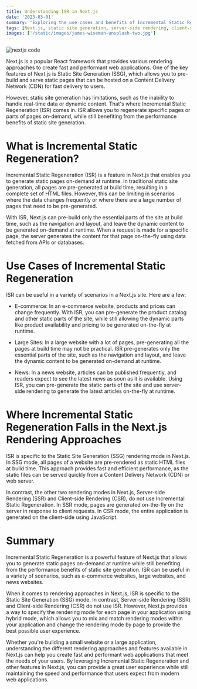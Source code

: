 ```yaml
---
title: Understanding ISR in Next.js
date: '2023-03-01'
summary: 'Exploring the use cases and benefits of Incremental Static Regeneration in Next.js, and how it fits into the different rendering approaches in the framework.'
tags: [Next.js, static site generation, server-side rendering, client-side rendering]
images: ['/static/images/james-wiseman-unsplash-two.jpg']
---
```


![nextjs code](/static/images/james-wiseman-unsplash-two.webp)

Next.js is a popular React framework that provides various rendering approaches to create fast and performant web applications. One of the key features of Next.js is Static Site Generation (SSG), which allows you to pre-build and serve static pages that can be hosted on a Content Delivery Network (CDN) for fast delivery to users.

However, static site generation has limitations, such as the inability to handle real-time data or dynamic content. That's where Incremental Static Regeneration (ISR) comes in. ISR allows you to regenerate specific pages or parts of pages on-demand, while still benefiting from the performance benefits of static site generation.

# What is Incremental Static Regeneration?

Incremental Static Regeneration (ISR) is a feature in Next.js that enables you to generate static pages on-demand at runtime. In traditional static site generation, all pages are pre-generated at build time, resulting in a complete set of HTML files. However, this can be limiting in scenarios where the data changes frequently or where there are a large number of pages that need to be pre-generated.

With ISR, Next.js can pre-build only the essential parts of the site at build time, such as the navigation and layout, and leave the dynamic content to be generated on-demand at runtime. When a request is made for a specific page, the server generates the content for that page on-the-fly using data fetched from APIs or databases.

# Use Cases of Incremental Static Regeneration

ISR can be useful in a variety of scenarios in a Next.js site. Here are a few:

- E-commerce: In an e-commerce website, products and prices can change frequently. With ISR, you can pre-generate the product catalog and other static parts of the site, while still allowing the dynamic parts like product availability and pricing to be generated on-the-fly at runtime.

- Large Sites: In a large website with a lot of pages, pre-generating all the pages at build time may not be practical. ISR pre-generates only the essential parts of the site, such as the navigation and layout, and leave the dynamic content to be generated on-demand at runtime.

- News: In a news website, articles can be published frequently, and readers expect to see the latest news as soon as it is available. Using ISR, you can pre-generate the static parts of the site and use server-side rendering to generate the latest articles on-the-fly at runtime.

# Where Incremental Static Regeneration Falls in the Next.js Rendering Approaches

ISR is specific to the Static Site Generation (SSG) rendering mode in Next.js. In SSG mode, all pages of a website are pre-rendered as static HTML files at build time. This approach provides fast and efficient performance, as the static files can be served quickly from a Content Delivery Network (CDN) or web server.

In contrast, the other two rendering modes in Next.js, Server-side Rendering (SSR) and Client-side Rendering (CSR), do not use Incremental Static Regeneration. In SSR mode, pages are generated on-the-fly on the server in response to client requests. In CSR mode, the entire application is generated on the client-side using JavaScript.

# Summary

Incremental Static Regeneration is a powerful feature of Next.js that allows you to generate static pages on-demand at runtime while still benefiting from the performance benefits of static site generation. ISR can be useful in a variety of scenarios, such as e-commerce websites, large websites, and news websites.

When it comes to rendering approaches in Next.js, ISR is specific to the Static Site Generation (SSG) mode. In contrast, Server-side Rendering (SSR) and Client-side Rendering (CSR) do not use ISR. However, Next.js provides a way to specify the rendering mode for each page in your application using hybrid mode, which allows you to mix and match rendering modes within your application and change the rendering mode by page to provide the best possible user experience.

Whether you're building a small website or a large application, understanding the different rendering approaches and features available in Next.js can help you create fast and performant web applications that meet the needs of your users. By leveraging Incremental Static Regeneration and other features in Next.js, you can provide a great user experience while still maintaining the speed and performance that users expect from modern web applications.
